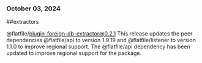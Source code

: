 ### October 03, 2024
##extractors

@flatfile/plugin-foreign-db-extractor@0.2.1
This release updates the peer dependencies @flatfile/api to version 1.9.19 and @flatfile/listener to version 1.1.0 to improve regional support. The @flatfile/api dependency has been updated to improve regional support for the package.